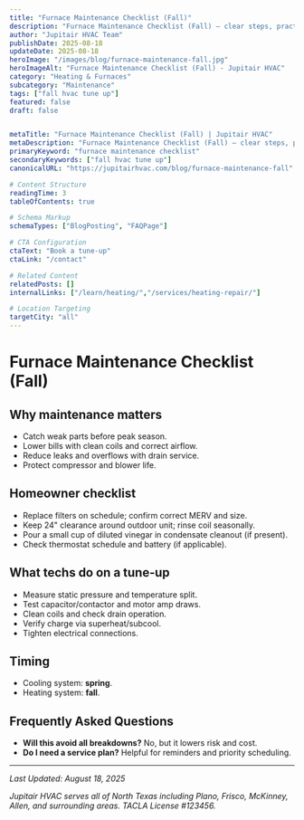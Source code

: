 ```yaml
---
title: "Furnace Maintenance Checklist (Fall)"
description: "Furnace Maintenance Checklist (Fall) — clear steps, practical detail, and when to call a pro in North Texas."
author: "Jupitair HVAC Team"
publishDate: 2025-08-18
updateDate: 2025-08-18
heroImage: "/images/blog/furnace-maintenance-fall.jpg"
heroImageAlt: "Furnace Maintenance Checklist (Fall) - Jupitair HVAC"
category: "Heating & Furnaces"
subcategory: "Maintenance"
tags: ["fall hvac tune up"]
featured: false
draft: false


metaTitle: "Furnace Maintenance Checklist (Fall) | Jupitair HVAC"
metaDescription: "Furnace Maintenance Checklist (Fall) — clear steps, practical detail, and when to call a pro in North Texas."
primaryKeyword: "furnace maintenance checklist"
secondaryKeywords: ["fall hvac tune up"]
canonicalURL: "https://jupitairhvac.com/blog/furnace-maintenance-fall"

# Content Structure
readingTime: 3
tableOfContents: true

# Schema Markup
schemaTypes: ["BlogPosting", "FAQPage"]

# CTA Configuration
ctaText: "Book a tune-up"
ctaLink: "/contact"

# Related Content
relatedPosts: []
internalLinks: ["/learn/heating/","/services/heating-repair/"]

# Location Targeting
targetCity: "all"
---
```



# Furnace Maintenance Checklist (Fall)




## Why maintenance matters

- Catch weak parts before peak season.
- Lower bills with clean coils and correct airflow.
- Reduce leaks and overflows with drain service.
- Protect compressor and blower life.



<BlogCTA variant="inline" />


## Homeowner checklist

- Replace filters on schedule; confirm correct MERV and size.
- Keep 24" clearance around outdoor unit; rinse coil seasonally.
- Pour a small cup of diluted vinegar in condensate cleanout (if present).
- Check thermostat schedule and battery (if applicable).



## What techs do on a tune‑up

- Measure static pressure and temperature split.
- Test capacitor/contactor and motor amp draws.
- Clean coils and check drain operation.
- Verify charge via superheat/subcool.
- Tighten electrical connections.



## Timing

- Cooling system: **spring**.
- Heating system: **fall**.




## Frequently Asked Questions


- **Will this avoid all breakdowns?** No, but it lowers risk and cost.
- **Do I need a service plan?** Helpful for reminders and priority scheduling.

---

<BlogCTA variant="end" title="Ready to Solve Your HVAC Issues?" description="Don't let HVAC problems disrupt your comfort. Our experienced technicians are here to help." />

*Last Updated: August 18, 2025*

*Jupitair HVAC serves all of North Texas including Plano, Frisco, McKinney, Allen, and surrounding areas. TACLA License #123456.*
